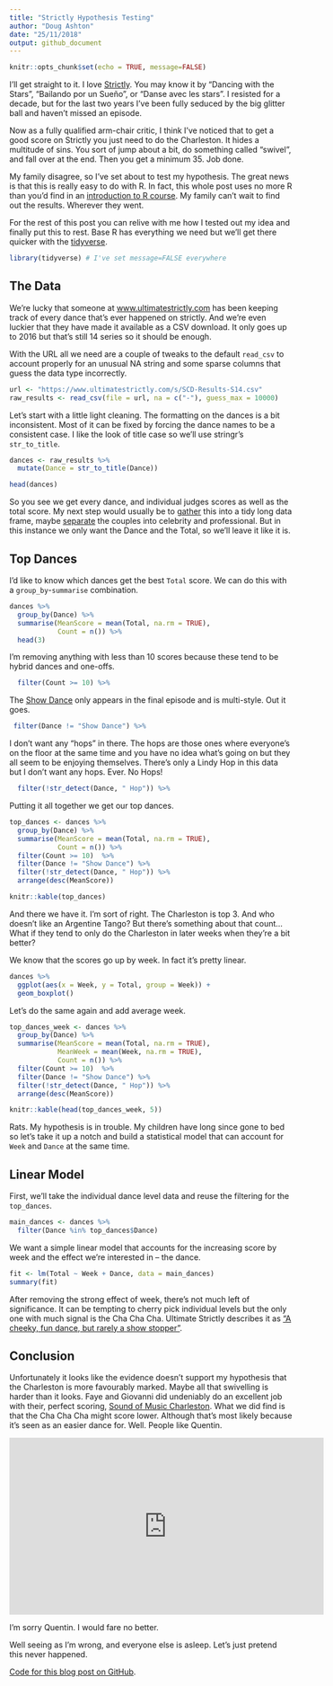 ```yaml
---
title: "Strictly Hypothesis Testing"
author: "Doug Ashton"
date: "25/11/2018"
output: github_document
---
```


```r
knitr::opts_chunk$set(echo = TRUE, message=FALSE)
```

I'll get straight to it. I love [Strictly](https://www.bbc.co.uk/strictly). You may know it by "Dancing with the Stars", "Bailando por un Sueño", or "Danse avec les stars". I resisted for a decade, but for the last two years I've been fully seduced by the big glitter ball and haven't missed an episode.

Now as a fully qualified arm-chair critic, I think I've noticed that to get a good score on Strictly you just need to do the Charleston. It hides a multitude of sins. You sort of jump about a bit, do something called "swivel", and fall over at the end. Then you get a minimum 35. Job done.

My family disagree, so I've set about to test my hypothesis. The great news is that this is really easy to do with R. In fact, this whole post uses no more R than you'd find in an [introduction to R course](https://www.mango-solutions.com/additional-solutions/r-training). My family can't wait to find out the results. Wherever they went.

For the rest of this post you can relive with me how I tested out my idea and finally put this to rest. Base R has everything we need but we'll get there quicker with the [tidyverse](https://www.tidyverse.org/).

```r
library(tidyverse) # I've set message=FALSE everywhere
```

## The Data

We're lucky that someone at [www.ultimatestrictly.com](https://www.ultimatestrictly.com/) has been keeping track of every dance that's ever happened on strictly. And we're even luckier that they have made it available as a CSV download. It only goes up to 2016 but that's still 14 series so it should be enough.

With the URL all we need are a couple of tweaks to the default `read_csv` to account properly for an unusual NA string and some sparse columns that guess the data type incorrectly.

```r
url <- "https://www.ultimatestrictly.com/s/SCD-Results-S14.csv"
raw_results <- read_csv(file = url, na = c("-"), guess_max = 10000)
```

Let's start with a little light cleaning. The formatting on the dances is a bit inconsistent. Most of it can be fixed by forcing the dance names to be a consistent case. I like the look of title case so we'll use stringr's `str_to_title`.

```r
dances <- raw_results %>%
  mutate(Dance = str_to_title(Dance))

head(dances)
```

So you see we get every dance, and individual judges scores as well as the total score. My next step would usually be to [gather](https://tidyr.tidyverse.org/reference/gather.html) this into a tidy long data frame, maybe [separate](https://tidyr.tidyverse.org/reference/separate.html) the couples into celebrity and professional. But in this instance we only want the Dance and the Total, so we'll leave it like it is.

## Top Dances

I'd like to know which dances get the best `Total` score. We can do this with a `group_by`-`summarise` combination.

```r
dances %>%
  group_by(Dance) %>%
  summarise(MeanScore = mean(Total, na.rm = TRUE),
            Count = n()) %>%
  head(3)
```

I'm removing anything with less than 10 scores because these tend to be hybrid dances and one-offs.

```r
  filter(Count >= 10) %>%
```

The [Show Dance](http://www.ultimatestrictly.com/show-dance/) only appears in the final episode and is multi-style. Out it goes. 

```r
 filter(Dance != "Show Dance") %>%
```

I don't want any "hops" in there. The hops are those ones where everyone's on the floor at the same time and you have no idea what's going on but they all seem to be enjoying themselves. There's only a Lindy Hop in this data but I don't want any hops. Ever. No Hops!

```r
  filter(!str_detect(Dance, " Hop")) %>%
```

Putting it all together we get our top dances.

```r
top_dances <- dances %>%
  group_by(Dance) %>%
  summarise(MeanScore = mean(Total, na.rm = TRUE),
            Count = n()) %>%
  filter(Count >= 10)  %>%
  filter(Dance != "Show Dance") %>%
  filter(!str_detect(Dance, " Hop")) %>%
  arrange(desc(MeanScore))

knitr::kable(top_dances)
```

And there we have it. I'm sort of right. The Charleston is top 3. And who doesn't like an Argentine Tango? But there's something about that count... What if they tend to only do the Charleston in later weeks when they're a bit better? 

We know that the scores go up by week. In fact it's pretty linear.

```r
dances %>%
  ggplot(aes(x = Week, y = Total, group = Week)) + 
  geom_boxplot()
```

Let's do the same again and add average week.

```r
top_dances_week <- dances %>%
  group_by(Dance) %>%
  summarise(MeanScore = mean(Total, na.rm = TRUE),
            MeanWeek = mean(Week, na.rm = TRUE),
            Count = n()) %>%
  filter(Count >= 10)  %>%
  filter(Dance != "Show Dance") %>%
  filter(!str_detect(Dance, " Hop")) %>%
  arrange(desc(MeanScore))

knitr::kable(head(top_dances_week, 5))
```

Rats. My hypothesis is in trouble. My children have long since gone to bed so let's take it up a notch and build a statistical model that can account for `Week` and `Dance` at the same time.

## Linear Model

First, we'll take the individual dance level data and reuse the filtering for the `top_dances`.

```r
main_dances <- dances %>%
  filter(Dance %in% top_dances$Dance)
```

We want a simple linear model that accounts for the increasing score by week and the effect we're interested in -- the dance.

```r
fit <- lm(Total ~ Week + Dance, data = main_dances)
summary(fit)
```

After removing the strong effect of week, there's not much left of significance. It can be tempting to cherry pick individual levels but the only one with much signal is the Cha Cha Cha. Ultimate Strictly describes it as ["A cheeky, fun dance, but rarely a show stopper"](https://www.ultimatestrictly.com/cha-cha-cha/).

## Conclusion

Unfortunately it looks like the evidence doesn't support my hypothesis that the Charleston is more favourably marked. Maybe all that swivelling is harder than it looks. Faye and Giovanni did undeniably do an excellent job with their, perfect scoring, [Sound of Music Charleston](https://youtu.be/55z6IrL8k0Q). What we did find is that the Cha Cha Cha might score lower. Although that's most likely because it's seen as an easier dance for. Well. People like Quentin.

<iframe width="560" height="315" src="https://www.youtube.com/embed/Da_zxblfGoI?start=126" frameborder="0" allow="accelerometer; autoplay; encrypted-media; gyroscope; picture-in-picture" allowfullscreen></iframe>

I'm sorry Quentin. I would fare no better.

Well seeing as I'm wrong, and everyone else is asleep. Let's just pretend this never happened.


[Code for this blog post on GitHub](https://github.com/mangothecat/blog_strictly).

